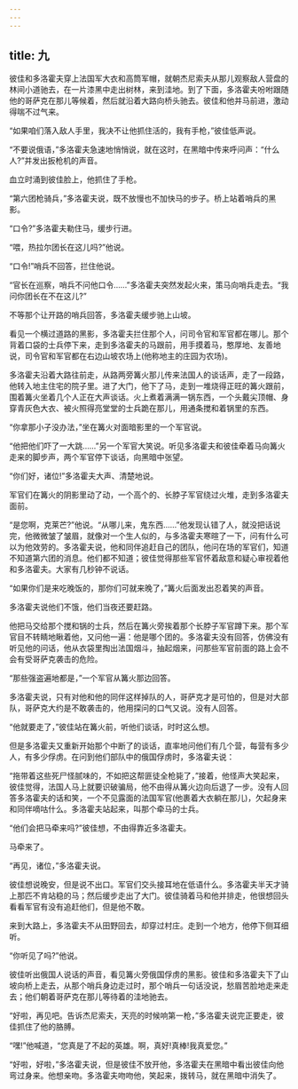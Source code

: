 ```yaml
---
---
---
```

title: 九
---




彼佳和多洛霍夫穿上法国军大衣和高筒军帽，就朝杰尼索夫从那儿观察敌人营盘的林间小道驰去，在一片漆黑中走出树林，来到洼地。到了下面，多洛霍夫吩咐跟随他的哥萨克在那儿等候着，然后就沿着大路向桥头驰去。彼佳和他并马前进，激动得喘不过气来。

“如果咱们落入敌人手里，我决不让他抓住活的，我有手枪，”彼佳低声说。

“不要说俄语，”多洛霍夫急速地悄悄说，就在这时，在黑暗中传来呼问声：“什么人?”并发出扳枪机的声音。

血立时涌到彼佳脸上，他抓住了手枪。

“第六团枪骑兵，”多洛霍夫说，既不放慢也不加快马的步子。桥上站着哨兵的黑影。

“口令?”多洛霍夫勒住马，缓步行进。

“喂，热拉尔团长在这儿吗?”他说。

“口令!”哨兵不回答，拦住他说。

“官长在巡察，哨兵不问他口令……”多洛霍夫突然发起火来，策马向哨兵走去。“我问你团长在不在这儿?”

不等那个让开路的哨兵回答，多洛霍夫缓步驰上山坡。

看见一个横过道路的黑影，多洛霍夫拦住那个人，问司令官和军官都在哪儿。那个背着口袋的士兵停下来，走到多洛霍夫的马跟前，用手摸着马，憨厚地、友善地说，司令官和军官都在右边山坡农场上(他称地主的庄园为农场)。

多洛霍夫沿着大路往前走，从路两旁篝火那儿传来法国人的谈话声，走了一段路，他转入地主住宅的院子里。进了大门，他下了马，走到一堆烧得正旺的篝火跟前，围着篝火坐着几个人正在大声谈话。火上煮着满满一锅东西，一个头戴尖顶帽、身穿青灰色大衣、被火照得亮堂堂的士兵跪在那儿，用通条搅和着锅里的东西。

“你拿那小子没办法，”坐在篝火对面暗影里的一个军官说。

“他把他们吓了一大跳……”另一个军官大笑说。听见多洛霍夫和彼佳牵着马向篝火走来的脚步声，两个军官停下谈话，向黑暗中张望。

“你们好，诸位!”多洛霍夫大声、清楚地说。

军官们在篝火的阴影里动了动，一个高个的、长脖子军官绕过火堆，走到多洛霍夫面前。

“是您啊，克莱芒?”他说。“从哪儿来，鬼东西……”他发现认错了人，就没把话说完，他微微皱了皱眉，就像对一个生人似的，与多洛霍夫寒暄了一下，问有什么可以为他效劳的。多洛霍夫说，他和同伴追赶自己的团队，他问在场的军官们，知道不知道第六团的消息。他们都不知道；彼佳觉得那些军官怀着敌意和疑心审视着他和多洛霍夫。大家有几秒钟不说话。

“如果你们是来吃晚饭的，那你们可就来晚了，”篝火后面发出忍着笑的声音。

多洛霍夫说他们不饿，他们当夜还要赶路。

他把马交给那个搅和锅的士兵，然后在篝火旁挨着那个长脖子军官蹲下来。那个军官目不转睛地瞅着他，又问他一遍：他是哪个团的。多洛霍夫没有回答，仿佛没有听见他的问话，他从衣袋里掏出法国烟斗，抽起烟来，问那些军官前面的路上会不会有受哥萨克袭击的危险。

“那些强盗遍地都是，”一个军官从篝火那边回答。

多洛霍夫说，只有对他和他的同伴这样掉队的人，哥萨克才是可怕的，但是对大部队，哥萨克大约是不敢袭击的，他用探问的口气又说。没有人回答。

“他就要走了，”彼佳站在篝火前，听他们谈话，时时这么想。

但是多洛霍夫又重新开始那个中断了的谈话，直率地问他们有几个营，每营有多少人，有多少俘虏。在问到他们部队中的俄国俘虏时，多洛霍夫说：

“拖带着这些死尸怪腻味的，不如把这帮匪徒全枪毙了，”接着，他怪声大笑起来，彼佳觉得，法国人马上就要识破骗局，他不由得从篝火边向后退了一步。没有人回答多洛霍夫的话和笑，一个不见露面的法国军官(他裹着大衣躺在那儿)，欠起身来和同伴嘀咕什么。多洛霍夫站起来，叫那个牵马的士兵。

“他们会把马牵来吗?”彼佳想，不由得靠近多洛霍夫。

马牵来了。

“再见，诸位，”多洛霍夫说。

彼佳想说晚安，但是说不出口。军官们交头接耳地在低语什么。多洛霍夫半天才骑上那匹不肯站稳的马；然后缓步走出了大门。彼佳骑着马和他并排走，他很想回头看看军官有没有追赶他们，但是他不敢。

来到大路上，多洛霍夫不从田野回去，却穿过村庄。走到一个地方，他停下侧耳细听。

“你听见了吗?”他说。

彼佳听出俄国人说话的声音，看见篝火旁俄国俘虏的黑影。彼佳和多洛霍夫下了山坡向桥上走去，从那个哨兵身边走过时，那个哨兵一句话没说，愁眉苦脸地走来走去；他们朝着哥萨克在那儿等待着的洼地驰去。

“好啦，再见吧。告诉杰尼索夫，天亮的时候响第一枪，”多洛霍夫说完正要走，彼佳抓住了他的胳膊。

“嘿!”他喊道，“您真是了不起的英雄。啊，真好!真棒!我真爱您。”

“好啦，好啦，”多洛霍夫说，但是彼佳不放开他，多洛霍夫在黑暗中看出彼佳向他弯过身来。他想亲吻。多洛霍夫吻吻他，笑起来，拨转马，就在黑暗中消失了。
